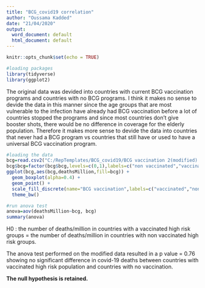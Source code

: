 ```yaml
---
title: "BCG_covid19 correlation"
author: "Oussama Kadded"
date: "21/04/2020"
output:
  word_document: default
  html_document: default
---
```


```r
knitr::opts_chunk$set(echo = TRUE)
```

```r
#loading packages
library(tidyverse)
library(ggplot2)
```

The original data was devided into countries with current BCG vaccination programs and countries with no BCG programs. I think it makes no sense to devide the data in this manner since the age groups that are most vulnerable to the infection have already had BCG vaccination before a lot of countries stopped the programs and since most countries don't give booster shots, there would be no difference in coverage for the elderly population. Therefore it makes more sense to devide the data into countries that never had a BCG program vs countries that still have or used to have a universal BCG vaccination program.

```r
#loading the data 
bcg=read.csv2("C:/RepTemplates/BCG_covid19/BCG vaccination 2(modified).csv",header = T)
bcg$bcg=factor(bcg$bcg,levels=c(0,1),labels=c("non vaccinated","vaccinated"))
ggplot(bcg,aes(bcg,deathsMillion,fill=bcg)) + 
  geom_boxplot(alpha=0.4) + 
  geom_point() +
  scale_fill_discrete(name="BCG vaccination",labels=c("vaccinated","non vaccinated")) +
  theme_bw()

#run anova test
anova=aov(deathsMillion~bcg, bcg)
summary(anova)
```

H0 : the number of deaths/million in countries with a vaccinated high risk groups = the number of deaths/million in countries with non vaccinated high risk groups.

The anova test performed on the modified data resulted in a p value = 0.76 showing no significant difference in covid-19 deaths between countries with vaccinated high risk population and countries with no vaccination.

**The null hypothesis is retained.**